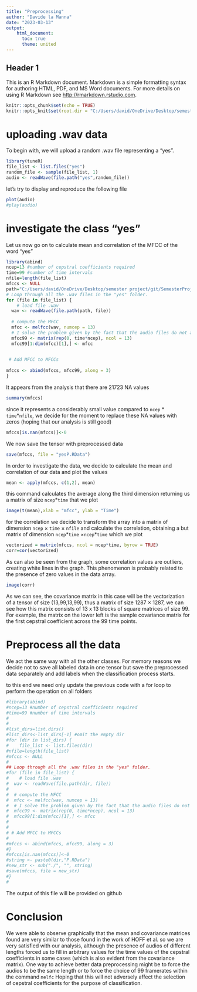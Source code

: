 ```yaml
---
title: "Preprocessing"
author: "Davide la Manna"
date: "2023-03-13"
output:
    html_document:
      toc: true
      theme: united
---
```


Header 1
---------------
This is an R Markdown document. Markdown is a simple formatting syntax for authoring HTML, PDF, and MS Word documents. For more details on using R Markdown see <http://rmarkdown.rstudio.com>.
    

```r
knitr::opts_chunk$set(echo = TRUE)
knitr::opts_knit$set(root.dir = "C:/Users/david/OneDrive/Desktop/semester project/git/SemesterProject/speech_commands_v0.02.tar/speech_commands_v0.02")
```

# uploading .wav data

To begin with, we will upload a random .wav file representing a "yes".

```r
library(tuneR)
file_list <- list.files("yes")  
random_file <- sample(file_list, 1) 
audio <- readWave(file.path("yes",random_file))
```

let's try to display and reproduce the following file

```r
plot(audio)
#play(audio)
```

# investigate the class "yes"

Let us now go on to calculate mean and correlation of the MFCC of the word "yes"

```r
library(abind)
ncep=13 #number of cepstral coefficients required
time=99 #number of time intervals
nfile=length(file_list)
mfccs <- NULL
path="C:/Users/david/OneDrive/Desktop/semester project/git/SemesterProject/speech_commands_v0.02.tar/speech_commands_v0.02/yes"
# Loop through all the .wav files in the "yes" folder.
for (file in file_list) {
    # load file .wav
  wav <- readWave(file.path(path, file))
  
  # compute the MFCC
  mfcc <- melfcc(wav, numcep = 13)
  # I solve the problem given by the fact that the audio files do not all have the same time length by adding zeros to the matrix to force them to have the same size
  mfcc99 <- matrix(rep(0, time*ncep), ncol = 13)
  mfcc99[1:dim(mfcc)[1],] <- mfcc

  
 # Add MFCC to MFCCs
  
mfccs <- abind(mfccs, mfcc99, along = 3)
}
```

It appears from the analysis that there are 21723 NA values

```r
summary(mfccs)
```

since it represents a considerably small value compared to `ncep` \* `time`\*`nfile`, we decide for the moment to replace these NA values with zeros (hoping that our analysis is still good)

```r
mfccs[is.nan(mfccs)]<-0
```

We now save the tensor with preprocessed data

```r
save(mfccs, file = "yesP.RData")
```

In order to investigate the data, we decide to calculate the mean and correlation of our data and plot the values

```r
mean <- apply(mfccs, c(1,2), mean)
```

this command calculates the average along the third dimension returning us a matrix of size `ncep`\*`time` that we plot

```r
image(t(mean),xlab = "mfcc", ylab = "Time")
```

for the correlation we decide to transform the array into a matrix of dimension `ncep` $\times$ `time` $\times$ `nfile` and calculate the correlation, obtaining a but matrix of dimension `ncep`\*`time` $\times$`ncep`\*`time` which we plot

```r
vectorized = matrix(mfccs, ncol = ncep*time, byrow = TRUE)
corr=cor(vectorized)
```

As can also be seen from the graph, some correlation values are outliers, creating white lines in the graph. This phenomenon is probably related to the presence of zero values in the data array.

```r
image(corr)
```

As we can see, the covariance matrix in this case will be the vectorization of a tensor of size (13,99,13,99), thus a matrix of size 1287 × 1287, we can see how this matrix consists of 13 x 13 blocks of square matrices of size 99. For example, the matrix on the lower left is the sample covariance matrix for the first cepstral coefficient across the 99 time points.

# Preprocess all the data

We act the same way with all the other classes. For memory reasons we decide not to save all labeled data in one tensor but save the preprocessed data separately and add labels when the classification process starts.

to this end we need only update the previous code with a for loop to perform the operation on all folders

```r
#library(abind)
#ncep=13 #number of cepstral coefficients required
#time=99 #number of time intervals
#
#
#list_dirs=list.dirs()
#list_dirs<-list_dirs[-1] #omit the empty dir
#for (dir in list_dirs) {
#    file_list <- list.files(dir)  
#nfile=length(file_list)
#mfccs <- NULL
#
## Loop through all the .wav files in the "yes" folder.
#for (file in file_list) {
#    # load file .wav
#  wav <- readWave(file.path(dir, file))
#  
#  # compute the MFCC
#  mfcc <- melfcc(wav, numcep = 13)
#  # I solve the problem given by the fact that the audio files do not all     have #the same time length by adding zeros to the matrix to force them     to have the #same size
#  mfcc99 <- matrix(rep(0, time*ncep), ncol = 13)
#  mfcc99[1:dim(mfcc)[1],] <- mfcc
#
#  
# # Add MFCC to MFCCs
#  
#mfccs <- abind(mfccs, mfcc99, along = 3)
#}
#mfccs[is.nan(mfccs)]<-0
#string <- paste0(dir,"P.RData")
#new_str <- sub("./", "", string) 
#save(mfccs, file = new_str)
#}
#
```

The output of this file will be provided on github

# Conclusion

We were able to observe graphically that the mean and covariance matrices found are very similar to those found in the work of HOFF et al. so we are very satisfied with our analysis, although the presence of audios of different lengths forced us to fill in arbitrary values for the time values of the cepstral coefficients in some cases (which is also evident from the covariance matrix). One way to achieve better data preprocessing might be to force the audios to be the same length or to force the choice of 99 framerates within the command `melfc` Hoping that this will not adversely affect the selection of cepstral coefficients for the purpose of classification.
